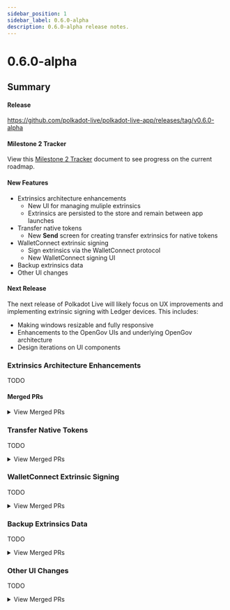 ```yaml
---
sidebar_position: 1
sidebar_label: 0.6.0-alpha
description: 0.6.0-alpha release notes.
---
```



# 0.6.0-alpha

## Summary

#### Release

https://github.com/polkadot-live/polkadot-live-app/releases/tag/v0.6.0-alpha

#### Milestone 2 Tracker

View this [Milestone 2 Tracker](https://docs.google.com/spreadsheets/d/1OnDXC8sXcX6DqMHZxLTVo6zQuEkEuZgBTIZHfpDoXLg/edit?usp=sharing) document to see progress on the current roadmap.

#### New Features

- Extrinsics architecture enhancements
  - New UI for managing muliple extrinsics
  - Extrinsics are persisted to the store and remain between app launches
- Transfer native tokens
  - New **Send** screen for creating transfer extrinsics for native tokens
- WalletConnect extrinsic signing
  - Sign extrinsics via the WalletConnect protocol
  - New WalletConnect signing UI
- Backup extrinsics data
- Other UI changes

#### Next Release

The next release of Polkadot Live will likely focus on UX improvements and implementing extrinsic signing with Ledger devices. This includes:

- Making windows resizable and fully responsive
- Enhancements to the OpenGov UIs and underlying OpenGov architecture
- Design iterations on UI components

### Extrinsics Architecture Enhancements

TODO

#### Merged PRs

<details>
  <summary>View Merged PRs</summary>
  -  [chore: tx component cleanup #798](https://github.com/polkadot-live/polkadot-live-app/pull/798)
  -  [feat: extrinsics architecture enhancements #800](https://github.com/polkadot-live/polkadot-live-app/pull/800)
      - [chore: event action type refactors #799](https://github.com/polkadot-live/polkadot-live-app/pull/799)
      - [feat: initial extrinsic collections architecture #801](https://github.com/polkadot-live/polkadot-live-app/pull/801)
      - [feat: extrinsics accordion #802](https://github.com/polkadot-live/polkadot-live-app/pull/802)
      - [feat: extrinsic item dropdown menu #803](https://github.com/polkadot-live/polkadot-live-app/pull/803)
      - [feat: extrinsics cog menu item #804](https://github.com/polkadot-live/polkadot-live-app/pull/804)
      - [feat: extrinsics signer select filter #805](https://github.com/polkadot-live/polkadot-live-app/pull/805)
      - [feat: extrinsics window messaging #806](https://github.com/polkadot-live/polkadot-live-app/pull/806)
      - [fix: extrinsics selected account filter #807](https://github.com/polkadot-live/polkadot-live-app/pull/807)
      - [feat: update extrinsics cached account names #808](https://github.com/polkadot-live/polkadot-live-app/pull/808)
      - [chore: extrinsic item ui iteration #809](https://github.com/polkadot-live/polkadot-live-app/pull/809)
      - [chore: synchronous extrinsic processing #810](https://github.com/polkadot-live/polkadot-live-app/pull/810)
      - [chore: extrinsics flow iteration #811](https://github.com/polkadot-live/polkadot-live-app/pull/811)
      - [chore: extrinsics submission flow iteration #812](https://github.com/polkadot-live/polkadot-live-app/pull/812)
      - [chore: extrinsics code cleanup #813](https://github.com/polkadot-live/polkadot-live-app/pull/813)
  -  [feat: persisted extrinsics #818](https://github.com/polkadot-live/polkadot-live-app/pull/818)
      - [feat: persist + remove extrinsics from store #817](https://github.com/polkadot-live/polkadot-live-app/pull/817)
      - [feat: fetch stored extrinsics #819](https://github.com/polkadot-live/polkadot-live-app/pull/819)
      - [feat: update persisted extrinsics #820](https://github.com/polkadot-live/polkadot-live-app/pull/820)
  -  [feat: toggle extrinsics os notifications setting #821](https://github.com/polkadot-live/polkadot-live-app/pull/821)
  -  [feat: extrinsics order by timestamp #878](https://github.com/polkadot-live/polkadot-live-app/pull/878)
  -  [chore: extrinsics filter account select box order #881](https://github.com/polkadot-live/polkadot-live-app/pull/881)
  -  [fix: debugging #882](https://github.com/polkadot-live/polkadot-live-app/pull/882)
</details>

### Transfer Native Tokens

TODO

<details>
  <summary>View Merged PRs</summary>
  -  [feat: transfer native tokens #824](https://github.com/polkadot-live/polkadot-live-app/pull/824)
      - [chore: select box ui component #823](https://github.com/polkadot-live/polkadot-live-app/pull/823)
      - [chore: lift select network config #825](https://github.com/polkadot-live/polkadot-live-app/pull/825)
      - [feat: send screen ui foundation #826](https://github.com/polkadot-live/polkadot-live-app/pull/826)
      - [feat: dynamic send screen #839](https://github.com/polkadot-live/polkadot-live-app/pull/839)
      - [feat: copy address to clipboard #840](https://github.com/polkadot-live/polkadot-live-app/pull/840)
      - [chore: move tooltip ui component #841](https://github.com/polkadot-live/polkadot-live-app/pull/841)
      - [chore: copy address button polish #842](https://github.com/polkadot-live/polkadot-live-app/pull/842)
      - [chore: send screen ux polish #843](https://github.com/polkadot-live/polkadot-live-app/pull/843)
      - [chore: send screen node interactions #844](https://github.com/polkadot-live/polkadot-live-app/pull/844)
      - [feat: extrinsics window dynamic items #845](https://github.com/polkadot-live/polkadot-live-app/pull/845)
      - [chore: ui polish iteration #847](https://github.com/polkadot-live/polkadot-live-app/pull/847)
      - [chore: refactor card ui components #848](https://github.com/polkadot-live/polkadot-live-app/pull/848)
      - [chore: improved extrinsic item headers #849](https://github.com/polkadot-live/polkadot-live-app/pull/849)
</details>

### WalletConnect Extrinsic Signing

TODO

<details>
  <summary>View Merged PRs</summary>
  -  [feat: wallet connect extrinsic signing #856](https://github.com/polkadot-live/polkadot-live-app/pull/856)
      - [chore: dependabot config tweak #855](https://github.com/polkadot-live/polkadot-live-app/pull/855)
      - [chore: move wallet connect context #857](https://github.com/polkadot-live/polkadot-live-app/pull/857)
      - [chore: rename wallet connect import context directory #858](https://github.com/polkadot-live/polkadot-live-app/pull/858)
      - [fix: verify extrinsic on dropdown sign #859](https://github.com/polkadot-live/polkadot-live-app/pull/859)
      - [feat: wallet connect extrinsic signing core #861](https://github.com/polkadot-live/polkadot-live-app/pull/861)
</details>

### Backup Extrinsics Data

TODO

<details>
  <summary>View Merged PRs</summary>
  -  [feat: backup extrinsics #880](https://github.com/polkadot-live/polkadot-live-app/pull/880)
</details>

### Other UI Changes

TODO

<details>
  <summary>View Merged PRs</summary>
  -  [chore: ui polish iteration #871](https://github.com/polkadot-live/polkadot-live-app/pull/871)
      - [chore: extrinsic item ui polish #870](https://github.com/polkadot-live/polkadot-live-app/pull/870)
      - [chore: summary screen polish #872](https://github.com/polkadot-live/polkadot-live-app/pull/872)
      - [chore: settings screen polish #873](https://github.com/polkadot-live/polkadot-live-app/pull/873)
      - [chore: accounts screen polish #874](https://github.com/polkadot-live/polkadot-live-app/pull/874)
      - [chore: open gov screen polish #875](https://github.com/polkadot-live/polkadot-live-app/pull/875)
      - [chore: events screen polish #876](https://github.com/polkadot-live/polkadot-live-app/pull/876)
      - [chore: subscriptions screen polish #877](https://github.com/polkadot-live/polkadot-live-app/pull/877)
  -  [fix: electron menu #879](https://github.com/polkadot-live/polkadot-live-app/pull/879)
</details>
